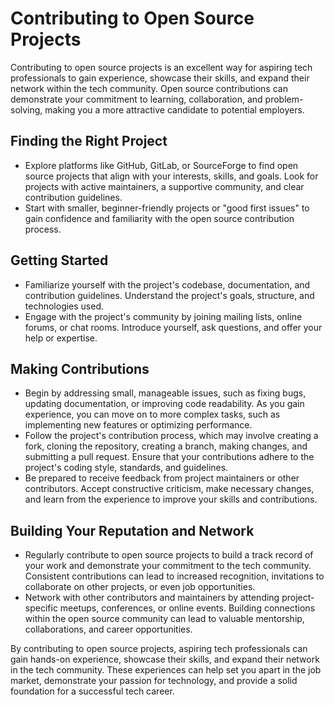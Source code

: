 # Contributing to Open Source Projects

Contributing to open source projects is an excellent way for aspiring tech professionals to gain experience, showcase their
skills, and expand their network within the tech community. Open source contributions can demonstrate your commitment to
learning, collaboration, and problem-solving, making you a more attractive candidate to potential employers.

## Finding the Right Project

- Explore platforms like GitHub, GitLab, or SourceForge to find open source projects that align with your interests, skills,
  and goals. Look for projects with active maintainers, a supportive community, and clear contribution guidelines.
- Start with smaller, beginner-friendly projects or "good first issues" to gain confidence and familiarity with the
  open source contribution process.

## Getting Started

- Familiarize yourself with the project's codebase, documentation, and contribution guidelines. Understand the project's
  goals, structure, and technologies used.
- Engage with the project's community by joining mailing lists, online forums, or chat rooms. Introduce yourself, ask
  questions, and offer your help or expertise.

## Making Contributions

- Begin by addressing small, manageable issues, such as fixing bugs, updating documentation, or improving code readability.
  As you gain experience, you can move on to more complex tasks, such as implementing new features or optimizing performance.
- Follow the project's contribution process, which may involve creating a fork, cloning the repository, creating a branch,
  making changes, and submitting a pull request. Ensure that your contributions adhere to the project's coding style,
  standards, and guidelines.
- Be prepared to receive feedback from project maintainers or other contributors. Accept constructive criticism, make
  necessary changes, and learn from the experience to improve your skills and contributions.

## Building Your Reputation and Network

- Regularly contribute to open source projects to build a track record of your work and demonstrate your commitment to the
  tech community. Consistent contributions can lead to increased recognition, invitations to collaborate on other projects,
  or even job opportunities.
- Network with other contributors and maintainers by attending project-specific meetups, conferences, or online events.
  Building connections within the open source community can lead to valuable mentorship, collaborations, and career
  opportunities.

By contributing to open source projects, aspiring tech professionals can gain hands-on experience, showcase their skills,
and expand their network in the tech community. These experiences can help set you apart in the job market, demonstrate
your passion for technology, and provide a solid foundation for a successful tech career.
